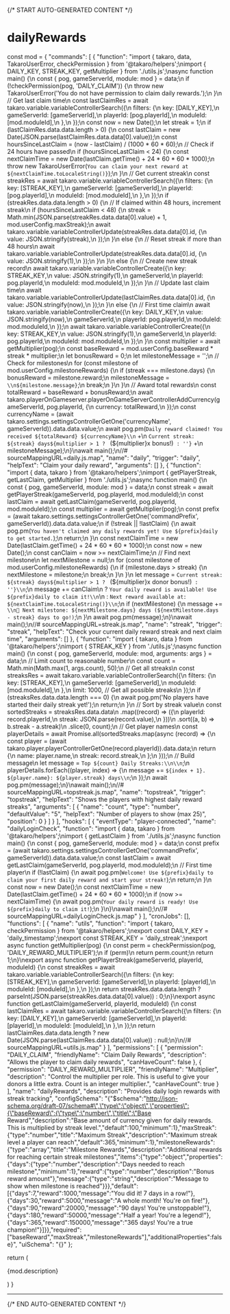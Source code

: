 {/* START AUTO-GENERATED CONTENT */}

# dailyRewards

  const mod = {
  "commands": [
    {
      "function": "import { takaro, data, TakaroUserError, checkPermission } from '@takaro/helpers';\nimport { DAILY_KEY, STREAK_KEY, getMultiplier } from './utils.js';\nasync function main() {\n    const { pog, gameServerId, module: mod } = data;\n    if (!checkPermission(pog, 'DAILY_CLAIM')) {\n        throw new TakaroUserError('You do not have permission to claim daily rewards.');\n    }\n    // Get last claim time\n    const lastClaimRes = await takaro.variable.variableControllerSearch({\n        filters: {\n            key: [DAILY_KEY],\n            gameServerId: [gameServerId],\n            playerId: [pog.playerId],\n            moduleId: [mod.moduleId],\n        },\n    });\n    const now = new Date();\n    let streak = 1;\n    if (lastClaimRes.data.data.length > 0) {\n        const lastClaim = new Date(JSON.parse(lastClaimRes.data.data[0].value));\n        const hoursSinceLastClaim = (now - lastClaim) / (1000 * 60 * 60);\n        // Check if 24 hours have passed\n        if (hoursSinceLastClaim < 24) {\n            const nextClaimTime = new Date(lastClaim.getTime() + 24 * 60 * 60 * 1000);\n            throw new TakaroUserError(`You can claim your next reward at ${nextClaimTime.toLocaleString()}`);\n        }\n        // Get current streak\n        const streakRes = await takaro.variable.variableControllerSearch({\n            filters: {\n                key: [STREAK_KEY],\n                gameServerId: [gameServerId],\n                playerId: [pog.playerId],\n                moduleId: [mod.moduleId],\n            },\n        });\n        if (streakRes.data.data.length > 0) {\n            // If claimed within 48 hours, increment streak\n            if (hoursSinceLastClaim < 48) {\n                streak = Math.min(JSON.parse(streakRes.data.data[0].value) + 1, mod.userConfig.maxStreak);\n                await takaro.variable.variableControllerUpdate(streakRes.data.data[0].id, {\n                    value: JSON.stringify(streak),\n                });\n            }\n            else {\n                // Reset streak if more than 48 hours\n                await takaro.variable.variableControllerUpdate(streakRes.data.data[0].id, {\n                    value: JSON.stringify(1),\n                });\n            }\n        }\n        else {\n            // Create new streak record\n            await takaro.variable.variableControllerCreate({\n                key: STREAK_KEY,\n                value: JSON.stringify(1),\n                gameServerId,\n                playerId: pog.playerId,\n                moduleId: mod.moduleId,\n            });\n        }\n        // Update last claim time\n        await takaro.variable.variableControllerUpdate(lastClaimRes.data.data[0].id, {\n            value: JSON.stringify(now),\n        });\n    }\n    else {\n        // First time claim\n        await takaro.variable.variableControllerCreate({\n            key: DAILY_KEY,\n            value: JSON.stringify(now),\n            gameServerId,\n            playerId: pog.playerId,\n            moduleId: mod.moduleId,\n        });\n        await takaro.variable.variableControllerCreate({\n            key: STREAK_KEY,\n            value: JSON.stringify(1),\n            gameServerId,\n            playerId: pog.playerId,\n            moduleId: mod.moduleId,\n        });\n    }\n    const multiplier = await getMultiplier(pog);\n    const baseReward = mod.userConfig.baseReward * streak * multiplier;\n    let bonusReward = 0;\n    let milestoneMessage = '';\n    // Check for milestones\n    for (const milestone of mod.userConfig.milestoneRewards) {\n        if (streak === milestone.days) {\n            bonusReward = milestone.reward;\n            milestoneMessage = `\\n${milestone.message}`;\n            break;\n        }\n    }\n    // Award total rewards\n    const totalReward = baseReward + bonusReward;\n    await takaro.playerOnGameserver.playerOnGameServerControllerAddCurrency(gameServerId, pog.playerId, {\n        currency: totalReward,\n    });\n    const currencyName = (await takaro.settings.settingsControllerGetOne('currencyName', gameServerId)).data.data.value;\n    await pog.pm(`Daily reward claimed! You received ${totalReward} ${currencyName}\\n` +\n        `Current streak: ${streak} days${multiplier > 1 ? ` (${multiplier}x bonus!)` : ''}` +\n        milestoneMessage);\n}\nawait main();\n//# sourceMappingURL=daily.js.map",
      "name": "daily",
      "trigger": "daily",
      "helpText": "Claim your daily reward",
      "arguments": []
    },
    {
      "function": "import { data, takaro } from '@takaro/helpers';\nimport { getPlayerStreak, getLastClaim, getMultiplier } from './utils.js';\nasync function main() {\n    const { pog, gameServerId, module: mod } = data;\n    const streak = await getPlayerStreak(gameServerId, pog.playerId, mod.moduleId);\n    const lastClaim = await getLastClaim(gameServerId, pog.playerId, mod.moduleId);\n    const multiplier = await getMultiplier(pog);\n    const prefix = (await takaro.settings.settingsControllerGetOne('commandPrefix', gameServerId)).data.data.value;\n    if (!streak || !lastClaim) {\n        await pog.pm(`You haven't claimed any daily rewards yet! Use ${prefix}daily to get started.`);\n        return;\n    }\n    const nextClaimTime = new Date(lastClaim.getTime() + 24 * 60 * 60 * 1000);\n    const now = new Date();\n    const canClaim = now >= nextClaimTime;\n    // Find next milestone\n    let nextMilestone = null;\n    for (const milestone of mod.userConfig.milestoneRewards) {\n        if (milestone.days > streak) {\n            nextMilestone = milestone;\n            break;\n        }\n    }\n    let message = `Current streak: ${streak} days${multiplier > 1 ? ` (${multiplier}x donor bonus!)` : ''}\\n`;\n    message += canClaim\n        ? `Your daily reward is available! Use ${prefix}daily to claim it!\\n`\n        : `Next reward available at: ${nextClaimTime.toLocaleString()}\\n`;\n    if (nextMilestone) {\n        message += `\\n🎯 Next milestone: ${nextMilestone.days} days (${nextMilestone.days - streak} days to go!)`;\n    }\n    await pog.pm(message);\n}\nawait main();\n//# sourceMappingURL=streak.js.map",
      "name": "streak",
      "trigger": "streak",
      "helpText": "Check your current daily reward streak and next claim time",
      "arguments": []
    },
    {
      "function": "import { takaro, data } from '@takaro/helpers';\nimport { STREAK_KEY } from './utils.js';\nasync function main() {\n    const { pog, gameServerId, module: mod, arguments: args } = data;\n    // Limit count to reasonable number\n    const count = Math.min(Math.max(1, args.count), 50);\n    // Get all streaks\n    const streaksRes = await takaro.variable.variableControllerSearch({\n        filters: {\n            key: [STREAK_KEY],\n            gameServerId: [gameServerId],\n            moduleId: [mod.moduleId],\n        },\n        limit: 1000, // Get all possible streaks\n    });\n    if (streaksRes.data.data.length === 0) {\n        await pog.pm('No players have started their daily streak yet!');\n        return;\n    }\n    // Sort by streak value\n    const sortedStreaks = streaksRes.data.data\n        .map((record) => ({\n        playerId: record.playerId,\n        streak: JSON.parse(record.value),\n    }))\n        .sort((a, b) => b.streak - a.streak)\n        .slice(0, count);\n    // Get player names\n    const playerDetails = await Promise.all(sortedStreaks.map(async (record) => {\n        const player = (await takaro.player.playerControllerGetOne(record.playerId)).data.data;\n        return {\n            name: player.name,\n            streak: record.streak,\n        };\n    }));\n    // Build message\n    let message = `Top ${count} Daily Streaks:\\n\\n`;\n    playerDetails.forEach((player, index) => {\n        message += `${index + 1}. ${player.name}: ${player.streak} days\\n`;\n    });\n    await pog.pm(message);\n}\nawait main();\n//# sourceMappingURL=topstreak.js.map",
      "name": "topstreak",
      "trigger": "topstreak",
      "helpText": "Shows the players with highest daily reward streaks",
      "arguments": [
        {
          "name": "count",
          "type": "number",
          "defaultValue": "5",
          "helpText": "Number of players to show (max 25)",
          "position": 0
        }
      ]
    }
  ],
  "hooks": [
    {
      "eventType": "player-connected",
      "name": "dailyLoginCheck",
      "function": "import { data, takaro } from '@takaro/helpers';\nimport { getLastClaim } from './utils.js';\nasync function main() {\n    const { pog, gameServerId, module: mod } = data;\n    const prefix = (await takaro.settings.settingsControllerGetOne('commandPrefix', gameServerId)).data.data.value;\n    const lastClaim = await getLastClaim(gameServerId, pog.playerId, mod.moduleId);\n    // First time player\n    if (!lastClaim) {\n        await pog.pm(`Welcome! Use ${prefix}daily to claim your first daily reward and start your streak!`);\n        return;\n    }\n    const now = new Date();\n    const nextClaimTime = new Date(lastClaim.getTime() + 24 * 60 * 60 * 1000);\n    if (now >= nextClaimTime) {\n        await pog.pm(`Your daily reward is ready! Use ${prefix}daily to claim it!`);\n    }\n}\nawait main();\n//# sourceMappingURL=dailyLoginCheck.js.map"
    }
  ],
  "cronJobs": [],
  "functions": [
    {
      "name": "utils",
      "function": "import { takaro, checkPermission } from '@takaro/helpers';\nexport const DAILY_KEY = 'daily_timestamp';\nexport const STREAK_KEY = 'daily_streak';\nexport async function getMultiplier(pog) {\n    const perm = checkPermission(pog, 'DAILY_REWARD_MULTIPLIER');\n    if (perm)\n        return perm.count;\n    return 1;\n}\nexport async function getPlayerStreak(gameServerId, playerId, moduleId) {\n    const streakRes = await takaro.variable.variableControllerSearch({\n        filters: {\n            key: [STREAK_KEY],\n            gameServerId: [gameServerId],\n            playerId: [playerId],\n            moduleId: [moduleId],\n        },\n    });\n    return streakRes.data.data.length ? parseInt(JSON.parse(streakRes.data.data[0].value)) : 0;\n}\nexport async function getLastClaim(gameServerId, playerId, moduleId) {\n    const lastClaimRes = await takaro.variable.variableControllerSearch({\n        filters: {\n            key: [DAILY_KEY],\n            gameServerId: [gameServerId],\n            playerId: [playerId],\n            moduleId: [moduleId],\n        },\n    });\n    return lastClaimRes.data.data.length ? new Date(JSON.parse(lastClaimRes.data.data[0].value)) : null;\n}\n//# sourceMappingURL=utils.js.map"
    }
  ],
  "permissions": [
    {
      "permission": "DAILY_CLAIM",
      "friendlyName": "Claim Daily Rewards",
      "description": "Allows the player to claim daily rewards",
      "canHaveCount": false
    },
    {
      "permission": "DAILY_REWARD_MULTIPLIER",
      "friendlyName": "Multiplier",
      "description": "Control the multiplier per role. This is useful to give your donors a little extra. Count is an integer multiplier.",
      "canHaveCount": true
    }
  ],
  "name": "dailyRewards",
  "description": "Provides daily login rewards with streak tracking",
  "configSchema": "{\"$schema\":\"http://json-schema.org/draft-07/schema#\",\"type\":\"object\",\"properties\":{\"baseReward\":{\"type\":\"number\",\"title\":\"Base Reward\",\"description\":\"Base amount of currency given for daily rewards. This is multiplied by streak level.\",\"default\":100,\"minimum\":1},\"maxStreak\":{\"type\":\"number\",\"title\":\"Maximum Streak\",\"description\":\"Maximum streak level a player can reach\",\"default\":365,\"minimum\":1},\"milestoneRewards\":{\"type\":\"array\",\"title\":\"Milestone Rewards\",\"description\":\"Additional rewards for reaching certain streak milestones\",\"items\":{\"type\":\"object\",\"properties\":{\"days\":{\"type\":\"number\",\"description\":\"Days needed to reach milestone\",\"minimum\":1},\"reward\":{\"type\":\"number\",\"description\":\"Bonus reward amount\"},\"message\":{\"type\":\"string\",\"description\":\"Message to show when milestone is reached\"}}},\"default\":[{\"days\":7,\"reward\":1000,\"message\":\"You did it! 7 days in a row!\"},{\"days\":30,\"reward\":5000,\"message\":\"A whole month! You're on fire!\"},{\"days\":90,\"reward\":20000,\"message\":\"90 days! You're unstoppable!\"},{\"days\":180,\"reward\":50000,\"message\":\"Half a year! You're a legend!\"},{\"days\":365,\"reward\":150000,\"message\":\"365 days! You're a true champion!\"}]}},\"required\":[\"baseReward\",\"maxStreak\",\"milestoneRewards\"],\"additionalProperties\":false}",
  "uiSchema": "{}"
};

  return (
    <div>
      <p>{mod.description}</p>
      <Commands commands={mod.commands} />
      <CronJobs cronJobs={mod.cronJobs} />
      <Hooks hooks={mod.hooks} />
      <Config configSchema={mod.configSchema} />
    </div>
  )
}

<Module />

---
{/* END AUTO-GENERATED CONTENT */}